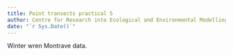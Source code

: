 ```yaml
---
title: Point transects practical 5
author: Centre for Research into Ecological and Environmental Modelling <br> **University of St Andrews**
date: "`r Sys.Date()`"
---
```


Winter wren Montrave data.